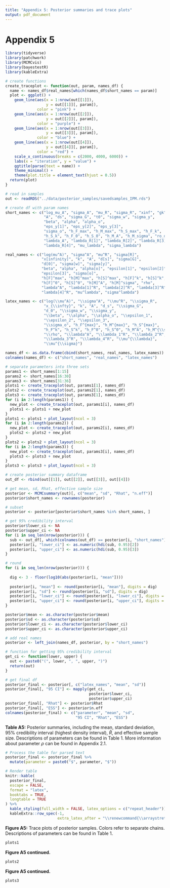 ```yaml
---
title: "Appendix 5: Posterior summaries and trace plots"
output: pdf_document
---
```

# Appendix 5
```r
library(tidyverse)
library(patchwork)
library(MCMCvis)
library(bayestestR)
library(kableExtra)
```

```r
# create functions
create_traceplot <- function(out, param, names_df) {
  name <- names_df$real_names[which(names_df$short_names == param)]
  plot <- ggplot() +
    geom_line(aes(x = 1:nrow(out[[1]]),
                  y = out[[1]][, param]),
              color = "pink") +
    geom_line(aes(x = 1:nrow(out[[2]]),
                  y = out[[2]][, param]),
              color = "purple") +
    geom_line(aes(x = 1:nrow(out[[3]]),
                  y = out[[3]][, param]),
              color = "blue") +
    geom_line(aes(x = 1:nrow(out[[4]]),
                  y = out[[4]][, param]),
              color = "red") +
    scale_x_continuous(breaks = c(2000, 4000, 6000)) +
    labs(x = "iteration", y = "value") +
    ggtitle(parse(text = name)) +
    theme_minimal() +
    theme(plot.title = element_text(hjust = 0.5))
  return(plot)
}
```

```r
# read in samples
out <- readRDS("../data/posterior_samples/savedsamples_IPM.rds")
```

```r
# create df with param names
short_names <- c("log_mu_A", "sigma_A", "mu_R", "sigma_R", "xinf", "gk", 
                 "A", "ds", "sigma_G", "t0", "sigma_w", "sigma_y",
                 "beta", "alpha", "alpha_o", 
                 "eps_y[1]", "eps_y[2]", "eps_y[3]", 
                 "sigma_o", "h_F_max", "h_M_max", "h_S_max", "h_F_k", 
                 "h_S_k", "h_F_0", "h_S_0", "h_M_A", "h_M_sigma", "ro_dir", 
                 "lambda_A", "lambda_R[1]", "lambda_R[2]", "lambda_R[3]",
                 "lambda_R[4]", "mu_lambda", "sigma_lambda")

real_names <- c("log(mu^A)", "sigma^A", "mu^R", "sigma[R]",
                "x[infinity]", "k", "A", "d[s]", "sigma[G]", 
                "d[0]", "sigma[w]", "sigma[y]",
                "beta", "alpha", "alpha[o]", "epsilon[1]", "epsilon[2]",
                "epsilon[3]", "sigma[o]",
                "h[F]^max", "h[M]^max", "h[S]^max", "h[F]^k", "h[S]^k",
                "h[F]^0", "h[S]^0", "h[M]^A", "h[M]^sigma", "rho",
                "lambda^A", "lambda[1]^R", "lambda[2]^R", "lambda[3]^R",
                "lambda[4]^R", "mu^lambda", "sigma^lambda")

latex_names <- c("log(\\mu^A)", "\\sigma^A", "\\mu^R", "\\sigma_R",
                 "x_{\\infty}", "k", "A", "d_s", "\\sigma_G",
                 "d_0", "\\sigma_w", "\\sigma_y",
                 "\\beta", "\\alpha", "\\alpha_o", "\\epsilon_1",
                 "\\epsilon_2", "\\epsilon_3", 
                 "\\sigma_o", "h_F^{max}", "h_M^{max}", "h_S^{max}",
                 "h_F^k", "h_S^k", "h_F^0", "h_S^0", "h_M^A", "h_M^{\\sigma}",
                 "\\rho", "\\lambda^A", "\\lambda_1^R", "\\lambda_2^R",
                 "\\lambda_3^R", "\\lambda_4^R", "\\mu^{\\lambda}",
                 "\\mu^{\\sigma}")

names_df <- as.data.frame(cbind(short_names, real_names, latex_names))
colnames(names_df) <- c("short_names", "real_names", "latex_names")
```

```r
# separate parameters into three sets
params1 <- short_names[1:15]
params2 <- short_names[16:30]
params3 <- short_names[31:36]
plots1 <- create_traceplot(out, params1[1], names_df)
plots2 <- create_traceplot(out, params2[1], names_df)
plots3 <- create_traceplot(out, params3[1], names_df)
for (i in 2:length(params1)) {
  new_plot <- create_traceplot(out, params1[i], names_df)
  plots1 <- plots1 + new_plot
}
plots1 <- plots1 + plot_layout(ncol = 3)
for (i in 2:length(params2)) {
  new_plot <- create_traceplot(out, params2[i], names_df)
  plots2 <- plots2 + new_plot
}
plots2 <- plots2 + plot_layout(ncol = 3)
for (i in 2:length(params3)) {
  new_plot <- create_traceplot(out, params3[i], names_df)
  plots3 <- plots3 + new_plot
}
plots3 <- plots3 + plot_layout(ncol = 3)
```

```r
# create posterior summary dataframe
out_df <- rbind(out[[1]], out[[2]], out[[3]], out[[4]])

# get mean, sd, Rhat, effective sample size
posterior <- MCMCsummary(out)[, c("mean", "sd", "Rhat", "n.eff")]
posterior$short_names <- rownames(posterior)

# subset
posterior <- posterior[posterior$short_names %in% short_names, ]

# get 95% credibility interval
posterior$lower_ci <- NA
posterior$upper_ci <- NA
for (i in seq_len(nrow(posterior))) {
  sub <- out_df[, which(colnames(out_df) == posterior[i, "short_names"])]
  posterior[i, "lower_ci"] <- as.numeric(hdi(sub, 0.95)[2])
  posterior[i, "upper_ci"] <- as.numeric(hdi(sub, 0.95)[3])
}

# round
for (i in seq_len(nrow(posterior))) {
  
  dig <- 3 - floor(log10(abs(posterior[i, "mean"])))
  
  posterior[i, "mean"] <- round(posterior[i, "mean"], digits = dig)
  posterior[i, "sd"] <- round(posterior[i, "sd"], digits = dig)
  posterior[i, "lower_ci"] <- round(posterior[i, "lower_ci"], digits = dig)
  posterior[i, "upper_ci"] <- round(posterior[i, "upper_ci"], digits = dig)
}

posterior$mean <- as.character(posterior$mean)
posterior$sd <- as.character(posterior$sd)
posterior$lower_ci <- as.character(posterior$lower_ci)
posterior$upper_ci <- as.character(posterior$upper_ci)

# add real names
posterior <- left_join(names_df, posterior, by = "short_names")

# function for getting 95% credibility interval
get_ci <- function(lower, upper) {
  out <- paste0("(", lower, ", ", upper, ")")
  return(out)
}

# get final df
posterior_final <- posterior[, c("latex_names", "mean", "sd")]
posterior_final[, "95 CI"] <- mapply(get_ci,
                                     posterior$lower_ci,
                                     posterior$upper_ci)
posterior_final[, "Rhat"] <- posterior$Rhat
posterior_final[, "ESS"] <- posterior$n.eff
colnames(posterior_final) <- c("parameter", "mean", "sd",
                               "95 CI", "Rhat", "ESS")
```

**Table A5:** Posterior summaries, including the mean, standard deviation, 95% credibility interval (highest density interval), $\hat{R}$, and effective sample size. Descriptions of parameters can be found in Table 1. More information about parameter $\rho$ can be found in Appendix 2.1.

```r
# Process the table for parsed text
posterior_final <- posterior_final %>%
  mutate(parameter = paste0("$", parameter, "$"))

# Render table
knitr::kable(
  posterior_final,
  escape = FALSE,
  format = "latex",
  booktabs = TRUE,
  longtable = TRUE
) %>%
  kable_styling(full_width = FALSE, latex_options = c("repeat_header")) %>%
  kableExtra::row_spec(-1,
                       extra_latex_after = "\\renewcommand{\\arraystretch}{2}")
```
\newpage
**Figure A5:** Trace plots of posterior samples. Colors refer to separate chains. Descriptions of parameters can be found in Table 1.

```r
plots1
```
\newpage

**Figure A5 continued.**

```r
plots2
```

\newpage

**Figure A5 continued.**

```r
plots3
```
